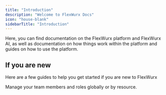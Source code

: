 ```yaml
---
title: "Introduction"
description: "Welcome to FlexWurx Docs"
icon: "house-blank"
sidebarTitle: "Introduction"
---
```


Here, you can find documentation on the FlexWurx platform and FlexWurx AI, as well as documentation on how things work within the platform and guides on how to use the platform.

## If you are new

Here are a few guides to help you get started if you are new to FlexWurx

<CardGroup cols="2">
  <Card title="Manage Team" icon="users" color="#2e6ff2" href="/team/overview">
    Manage your team members and roles globally or by resource.
  </Card>
</CardGroup>